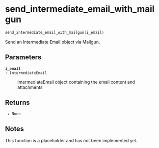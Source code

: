# send_intermediate_email_with_mailgun { #emailer_lib.send_intermediate_email_with_mailgun }

```python
send_intermediate_email_with_mailgun(i_email)
```

Send an Intermediate Email object via Mailgun.

## Parameters {.doc-section .doc-section-parameters}

<code>[**i_email**]{.parameter-name} [:]{.parameter-annotation-sep} [IntermediateEmail]{.parameter-annotation}</code>

:   IntermediateEmail object containing the email content and attachments

## Returns {.doc-section .doc-section-returns}

<code>[]{.parameter-name} [:]{.parameter-annotation-sep} [None]{.parameter-annotation}</code>

:   

## Notes {.doc-section .doc-section-notes}

This function is a placeholder and has not been implemented yet.